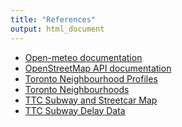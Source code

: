 ```yaml
---
title: "References"
output: html_document
---
```


- [Open-meteo documentation](https://open-meteo.com/en/docs/historical-weather-api) 
- [OpenStreetMap API documentation](https://wiki.openstreetmap.org/wiki/API_v0.6) 
- [Toronto Neighbourhood Profiles](https://open.toronto.ca/dataset/neighbourhood-profiles/)
- [Toronto Neighbourhoods](https://open.toronto.ca/dataset/neighbourhoods/)
- [TTC Subway and Streetcar Map](https://cdn.ttc.ca/-/media/Project/TTC/DevProto/Images/Home/Routes-and-Schedules/Landing-page-pdfsTTC_SubwayStreetcarMap_2021-11.pdf?rev=909317034177450b8b09ba5b247e24bf)
- [TTC Subway Delay Data](https://open.toronto.ca/dataset/ttc-subway-delay-data/)

